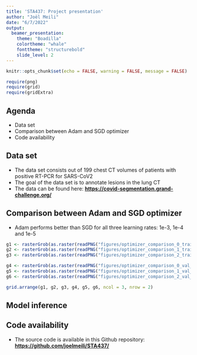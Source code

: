 ```yaml
---
title: 'STA437: Project presentation'
author: "Joël Meili"
date: "6/7/2022"
output: 
  beamer_presentation:
    theme: "Boadilla"
    colortheme: "whale"
    fonttheme: "structurebold"
    slide_level: 2
---
```


```r
knitr::opts_chunk$set(echo = FALSE, warning = FALSE, message = FALSE)

require(png)
require(grid)
require(gridExtra)
```

## Agenda
- Data set
- Comparison between Adam and SGD optimizer
- Code availability

## Data set
- The data set consists out of 199 chest CT volumes of patients with positive RT-PCR for SARS-CoV2
- The goal of the data set is to annotate lesions in the lung CT
- The data can be found here: [**https://covid-segmentation.grand-challenge.org/**](https://covid-segmentation.grand-challenge.org/)

## Comparison between Adam and SGD optimizer
- Adam performs better than SGD for all three learning rates: 1e-3, 1e-4 and 1e-5

```r
g1 <- rasterGrob(as.raster(readPNG("figures/optimizer_comparison_0_train_loss.png")), interpolate = FALSE)
g2 <- rasterGrob(as.raster(readPNG("figures/optimizer_comparison_1_train_loss.png")), interpolate = FALSE)
g3 <- rasterGrob(as.raster(readPNG("figures/optimizer_comparison_2_train_loss.png")), interpolate = FALSE)

g4 <- rasterGrob(as.raster(readPNG("figures/optimizer_comparison_0_val_loss.png")), interpolate = FALSE)
g5 <- rasterGrob(as.raster(readPNG("figures/optimizer_comparison_1_val_loss.png")), interpolate = FALSE)
g6 <- rasterGrob(as.raster(readPNG("figures/optimizer_comparison_2_val_loss.png")), interpolate = FALSE)

grid.arrange(g1, g2, g3, g4, g5, g6, ncol = 3, nrow = 2)
```

## Model inference

## Code availability
- The source code is available in this Github repository: [**https://github.com/joelmeili/STA437/**](https://github.com/joelmeili/STA437/)

